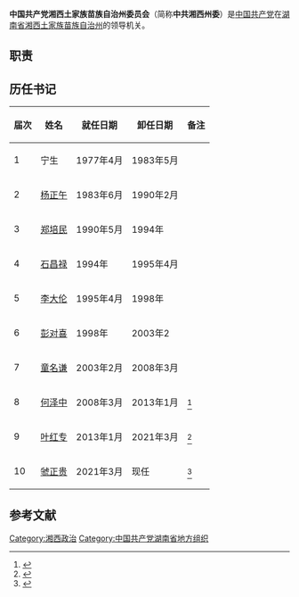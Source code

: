 {{Infobox PRCG
|中共机构名称=中国共产党湘西土家族苗族自治州委员会
|标志1=Danghui.svg
|格言1=[[为人民服务|为人民服务]]
|届数=
|任期始=
|任期终=
|人员名称=
|人员链接=
|职位1=书记
|人员1=
|职位2=副书记
|人员2=
|人数2=
|职位3=
|人员3=
|人数3=
|职位4=
|人员4=
|授权法源=[[中国共产党章程|中国共产党章程]]
|上级机构=[[中国共产党湘西土家族苗族自治州代表大会|中国共产党湘西土家族苗族自治州代表大会]]
|机构类型=
|行政级别=正地厅级
|常设机构=[[中国共产党湘西土家族苗族自治州委员会常务委员会|中国共产党湘西土家族苗族自治州委员会常务委员会]]
|本级纪检=[[中国共产党湘西土家族苗族自治州纪律检查委员会|中国共产党湘西土家族苗族自治州纪律检查委员会]]
|场所1=
|地址1=
|电话1=
|a=[[湘西土家族苗族自治州人民政府|湘西土家族苗族自治州人民政府]]
}}

'''中国共产党湘西土家族苗族自治州委员会'''（简称'''中共湘西州委'''）是[[中国共产党|中国共产党]]在[[湖南省|湖南省]][[湘西土家族苗族自治州|湘西土家族苗族自治州]]的领导机关。

== 职责 ==
{{:中国共产党地方组织}}

==历任书记==
{| class="wikitable"
|-
! 届次 !! 姓名 !! 就任日期 !! 卸任日期!! 备注
|-
| 1 || 宁生 || 1977年4月 || 1983年5月 ||
|-
| 2 || [[杨正午|杨正午]] || 1983年6月 || 1990年2月 ||
|-
| 3 || [[郑培民|郑培民]] || 1990年5月 || 1994年 ||
|-
| 4 || [[石昌禄|石昌禄]] || 1994年 || 1995年4月 ||
|-
| 5 || [[李大伦|李大伦]] || 1995年4月 || 1998年 ||
|-
| 6 || [[彭对喜|彭对喜]] || 1998年 || 2003年2 ||
|-
| 7 || [[童名谦|童名谦]] || 2003年2月 || 2008年3月 ||
|-
| 8 || [[何泽中|何泽中]] || 2008年3月 || 2013年1月 ||<ref>{{cite news |author1=尹彦宏 |title=湘西州委书记何泽中调任福建省检察院党组书记 |url=http://district.ce.cn/newarea/sddy/201301/22/t20130122_24052537.shtml |accessdate=2021-03-05 |work=中国经济网 |date=2013-01-22 |archive-date=2018-06-19 |archive-url=https://web.archive.org/web/20180619040255/http://district.ce.cn/newarea/sddy/201301/22/t20130122_24052537.shtml }}</ref>
|-
| 9 || [[叶红专|叶红专]] || 2013年1月 || 2021年3月 ||<ref>{{cite news |author1=尹彦宏 |title=叶红专任湘西州委书记 郭建群提名州长 |url=http://district.ce.cn/newarea/sddy/201301/25/t20130125_24062977.shtml |accessdate=2021-03-05 |work=中国经济网 |date=2013-01-25 |archive-date=2013-04-29 |archive-url=https://web.archive.org/web/20130429121958/http://district.ce.cn/newarea/sddy/201301/25/t20130125_24062977.shtml }}</ref>
|-
| 10 || [[虢正贵|虢正贵]] || 2021年3月 || 现任 ||<ref>{{cite news |author1=庄彧 |title=虢正贵任湘西州委书记 叶红专不再兼任 |url=http://district.ce.cn/newarea/sddy/202103/21/t20210321_36397561.shtml |accessdate=2021-03-21 |work=中国经济网 |date=2021-03-21 |archive-date=2021-03-23 |archive-url=https://web.archive.org/web/20210323145343/http://district.ce.cn/newarea/sddy/202103/21/t20210321_36397561.shtml }}</ref>
|}

==参考文献==
{{reflist}}
{{湖南省各地市州|党委|中国共产党}}
{{DEFAULTSORT:Xiang湘西}}
[[Category:湘西政治|Category:湘西政治]]
[[Category:中国共产党湖南省地方组织|Category:中国共产党湖南省地方组织]]